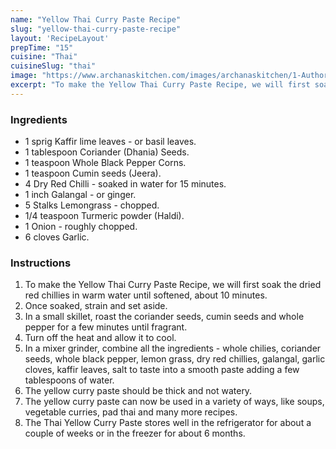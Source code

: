 ---
name: "Yellow Thai Curry Paste Recipe"
slug: "yellow-thai-curry-paste-recipe"
layout: 'RecipeLayout'
prepTime: "15"
cuisine: "Thai"
cuisineSlug: "thai"
image: "https://www.archanaskitchen.com/images/archanaskitchen/1-Author/sneha-archanaskitchen.com/Thai_Yellow_Curry_paste_recipe-5.jpg"
excerpt: "To make the Yellow Thai Curry Paste Recipe, we will first soak the dried red chillies in warm water until softened, about 10 minutes"
---

### Ingredients

- 1 sprig Kaffir lime leaves - or basil leaves.
- 1 tablespoon Coriander (Dhania) Seeds.
- 1 teaspoon Whole Black Pepper Corns.
- 1 teaspoon Cumin seeds (Jeera).
- 4 Dry Red Chilli - soaked in water for 15 minutes.
- 1 inch Galangal - or ginger.
- 5 Stalks Lemongrass - chopped.
- 1/4 teaspoon Turmeric powder (Haldi).
- 1 Onion - roughly chopped.
- 6 cloves Garlic.

### Instructions

1. To make the Yellow Thai Curry Paste Recipe, we will first soak the dried red chillies in warm water until softened, about 10 minutes.
1. Once soaked, strain and set aside.
1. In a small skillet, roast the coriander seeds, cumin seeds and whole pepper for a few minutes until fragrant.
1. Turn off the heat and allow it to cool.
1. In a mixer grinder, combine all the ingredients - whole chilies, coriander seeds, whole black pepper, lemon grass, dry red chillies, galangal, garlic cloves, kaffir leaves, salt to taste into a smooth paste adding a few tablespoons of water.
1. The yellow curry paste should be thick and not watery.
1. The yellow curry paste can now be used in a variety of ways, like soups, vegetable curries, pad thai and many more recipes.
1. The Thai Yellow Curry Paste stores well in the refrigerator for about a couple of weeks or in the freezer for about 6 months.
